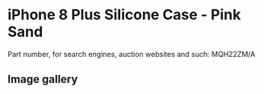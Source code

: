 
# iPhone 8 Plus Silicone Case - Pink Sand

Part number, for search engines, auction websites and such: MQH22ZM/A

## Image gallery

<div style={{ width: "768px" }}>
  <GalleryComponent
    images={[
      {
        original: "/everysource/MQH22.png",
        thumbnail: "/everypreview/MQH22.png",
      },
      {
        original: "/everysource/MQH22_AV1_GOLD.png",
        thumbnail: "/everypreview/MQH22_AV1_GOLD.png",
      },
      {
        original: "/everysource/MQH22_AV1_SILVER.png",
        thumbnail: "/everypreview/MQH22_AV1_SILVER.png",
      },
      {
        original: "/everysource/MQH22_AV1_SPACE_GRAY.png",
        thumbnail: "/everypreview/MQH22_AV1_SPACE_GRAY.png",
      },
      {
        original: "/everysource/MQH22_AV2.png",
        thumbnail: "/everypreview/MQH22_AV2.png",
      }
    ]}
  />
</div>